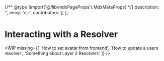 
{/** @type {import('@/lib/mdxPageProps').MdxMetaProps} */}
    description: '',
    emoji: '👉',
    contributors: []
};

# Interacting with a Resolver

<WIP
    missing={[
        'How to set avatar from frontend',
        'How to update a users resolver',
        'Something about Layer 2 Resolvers'
    ]}
/>
